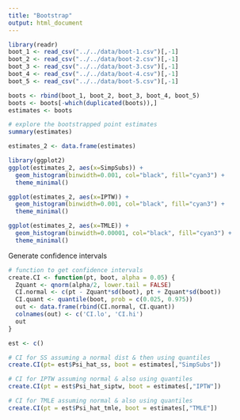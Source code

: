```yaml
---
title: "Bootstrap"
output: html_document
---
```


```r
library(readr)
boot_1 <- read_csv("../../data/boot-1.csv")[,-1]
boot_2 <- read_csv("../../data/boot-2.csv")[,-1]
boot_3 <- read_csv("../../data/boot-3.csv")[,-1]
boot_4 <- read_csv("../../data/boot-4.csv")[,-1]
boot_5 <- read_csv("../../data/boot-5.csv")[,-1]
```

```r
boots <- rbind(boot_1, boot_2, boot_3, boot_4, boot_5)
boots <- boots[-which(duplicated(boots)),]
estimates <- boots
```



```r
# explore the bootstrapped point estimates
summary(estimates)

estimates_2 <- data.frame(estimates)

library(ggplot2)
ggplot(estimates_2, aes(x=SimpSubs)) + 
  geom_histogram(binwidth=0.001, col="black", fill="cyan3") +
  theme_minimal()

ggplot(estimates_2, aes(x=IPTW)) + 
  geom_histogram(binwidth=0.001, col="black", fill="cyan3") +
  theme_minimal()

ggplot(estimates_2, aes(x=TMLE)) + 
  geom_histogram(binwidth=0.00001, col="black", fill="cyan3") +
  theme_minimal()
```

Generate confidence intervals
```r
# function to get confidence intervals
create.CI <- function(pt, boot, alpha = 0.05) {
  Zquant <- qnorm(alpha/2, lower.tail = FALSE)
  CI.normal <- c(pt - Zquant*sd(boot), pt + Zquant*sd(boot))
  CI.quant <- quantile(boot, prob = c(0.025, 0.975))
  out <- data.frame(rbind(CI.normal, CI.quant))
  colnames(out) <- c('CI.lo', 'CI.hi')
  out
}

est <- c()

# CI for SS assuming a normal dist & then using quantiles
create.CI(pt= est$Psi_hat_ss, boot = estimates[,"SimpSubs"])

# CI for IPTW assuming normal & also using quantiles
create.CI(pt = est$Psi_hat_siptw, boot = estimates[,"IPTW"])

# CI for TMLE assuming normal & also using quantiles
create.CI(pt = est$Psi_hat_tmle, boot = estimates[,"TMLE"])
```